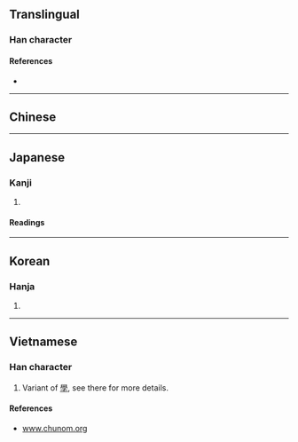 {{also|學}}
{{character info/new}}
==Translingual==

===Han character===
{{Han char|rn=67|rad=文|as=03|sn=7|four=00407|canj=YKND|ids=⿱文子}}

====References====
* {{Han ref|kx=0477.011|dkj=13453|hdz=32170.020|uh=6588|ud=25992}}

----

==Chinese==
{{zh-see|學|v}}

----

==Japanese==

===Kanji===
{{ja-kanji|grade=|rs=文03}}

# {{alternative form of|学|lang=ja}}

====Readings====
{{ja-readings
|goon=がく
|kanon=がく
|kun=まな-ぶ}}

----

==Korean==

===Hanja===
{{ko-hanja|hangeul=학|eumhun=|rv=hak|mr=hak|y=hak}}

# {{defn|lang=ko|sort=文03}}

----

==Vietnamese==

===Han character===
{{vi-hantu|[[học]]|rs=文3}}

# Variant of [[學]], see there for more details.

====References====
* [http://www.chunom.org/pages/斈 www.chunom.org]